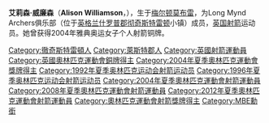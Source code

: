 {{BLPsources}}
{{MedalTableTop}}
{{MedalSport|女子[[射箭|射箭]]}}
{{MedalCountry | {{GBR}} }}
{{MedalCompetition|[[奧林匹克運動會|奧林匹克運動會]]}}
{{MedalBronze|[[2004年夏季奧林匹克運動會|2004年雅典]] | [[2004年夏季奧林匹克運動會射箭比賽|個人]]}}
{{MedalBottom}}

'''艾莉森·威廉森'''（'''Alison Williamson'''，{{bd|1971年|11月3日}}），生于[[梅爾頓莫布雷|梅尔顿莫布雷]]，为Long Mynd Archers俱乐部（位于[[英格蘭|英格兰]][[什羅普郡|什罗普郡]][[徹奇斯特雷頓|彻奇斯特雷顿]]小镇）成员，[[英国|英国]][[射箭|射箭]]运动员。她曾获得2004年雅典奥运女子个人射箭铜牌。

{{UK-sport-bio-stub}}

{{DEFAULTSORT:Williamson, Alison}}
[[Category:徹奇斯特雷頓人|Category:徹奇斯特雷頓人]]
[[Category:萊斯特郡人|Category:萊斯特郡人]]
[[Category:英國射箭運動員|Category:英國射箭運動員]]
[[Category:英國奧林匹克運動會銅牌得主|Category:英國奧林匹克運動會銅牌得主]]
[[Category:2004年夏季奧林匹克運動會獎牌得主|Category:2004年夏季奧林匹克運動會獎牌得主]]
[[Category:1992年夏季奥林匹克运动会射箭运动员|Category:1992年夏季奥林匹克运动会射箭运动员]]
[[Category:1996年夏季奥林匹克运动会射箭运动员|Category:1996年夏季奥林匹克运动会射箭运动员]]
[[Category:2004年夏季奧林匹克運動會射箭運動員|Category:2004年夏季奧林匹克運動會射箭運動員]]
[[Category:2008年夏季奧林匹克運動會射箭運動員|Category:2008年夏季奧林匹克運動會射箭運動員]]
[[Category:2012年夏季奧林匹克運動會射箭運動員|Category:2012年夏季奧林匹克運動會射箭運動員]]
[[Category:奧林匹克運動會射箭獎牌得主|Category:奧林匹克運動會射箭獎牌得主]]
[[Category:MBE勳銜|Category:MBE勳銜]]